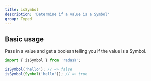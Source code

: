 ```yaml
---
title: isSymbol
description: 'Determine if a value is a Symbol'
group: Typed
---
```


## Basic usage

Pass in a value and get a boolean telling you if the value is a Symbol.

```ts
import { isSymbol } from 'radash';

isSymbol('hello'); // => false
isSymbol(Symbol('hello')); // => true
```
